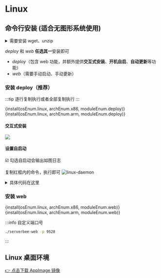 # Linux


## 命令行安装 (适合无图形系统使用)

<details>
    <summary>需要安装 wget、unzip</summary>
<Tabs>
<TabItem value="Debian" label="Debian、Ubuntu">

```bash
apt -y update && apt -y install wget unzip
```

</TabItem>
<TabItem value="CentOS" label="CentOS">

```bash
yum -y update && yum -y install wget unzip
```

</TabItem>
</Tabs>
</details>

*deploy* 和 *web* **任选其一**安装即可

- *deploy*（包含 web 功能，并额外提供**交互式安装**、**开机自启**、**自动更新**等功能）
- *web*（需要手动启动、手动更新）

### 安装 deploy（**推荐**）

:::tip
逐行复制执行或者全部复制执行
:::

<Tabs groupId="architecture">
    <TabItem value="amd" label="x86_64"><CodeBlock language="bash">{install(osEnum.linux, archEnum.x86, moduleEnum.deploy)}</CodeBlock></TabItem>
    <TabItem value="arm" label="arrch64"><CodeBlock language="bash">{install(osEnum.linux, archEnum.arm, moduleEnum.deploy)}</CodeBlock></TabItem>
</Tabs>

#### 交互式安装
![](/img/interactive.gif)

#### 设置自启动

☑️ 勾选自启动会输出如图日志

复制红框内的命令，执行即可
![linux-daemon](https://assets.serverbee.app/docs/linux-daemon.jpg)

<details>
    <summary>具体代码在这里</summary>
    <CodeBlock language="bash" >{daemonCMD}</CodeBlock>
</details>

### 安装 web

<Tabs groupId="architecture">
    <TabItem value="amd" label="x86_64"><CodeBlock language="bash">{install(osEnum.linux, archEnum.x86, moduleEnum.web)}</CodeBlock></TabItem>
    <TabItem value="arm" label="arrch64"><CodeBlock language="bash">{install(osEnum.linux, archEnum.arm, moduleEnum.web)}</CodeBlock></TabItem>
</Tabs>

:::info 自定义端口号
```bash
./serverbee-web -p 9528
```
:::

## Linux 桌面环境
<ServerMilkLogo />

<Tabs>
    <TabItem value="amd" label="x86_64">
        <a href={getDesktopDownloadUrl(osEnum.linux)}>👉 点击下载 AppImage 镜像</a>
    </TabItem>
</Tabs>
